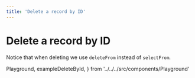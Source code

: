 ```yaml
---
title: 'Delete a record by ID'
---
```


# Delete a record by ID

Notice that when deleting we use `deleteFrom` instead of `selectFrom`.

  Playground,
  exampleDeleteById,
} from '../../../src/components/Playground'

<Playground ts={exampleDeleteById} />
